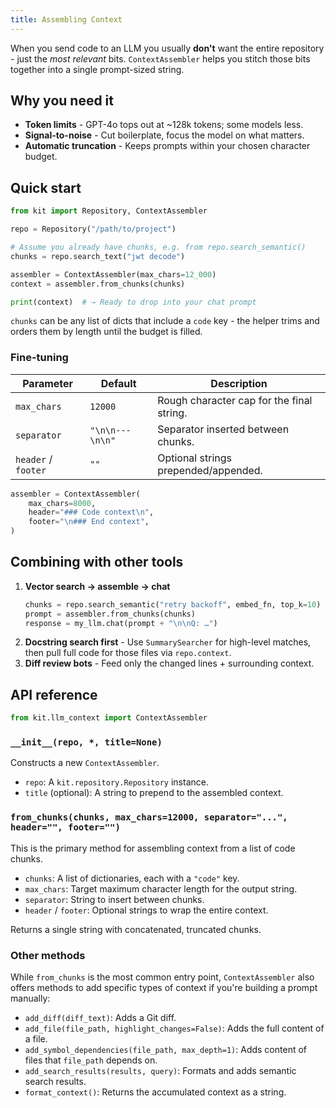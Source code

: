```yaml
---
title: Assembling Context
---
```


When you send code to an LLM you usually **don't** want the entire repository -
just the *most relevant* bits.  `ContextAssembler` helps you stitch those bits
together into a single prompt-sized string.

## Why you need it

* **Token limits** - GPT-4o tops out at ~128k tokens; some models less.
* **Signal-to-noise** - Cut boilerplate, focus the model on what matters.
* **Automatic truncation** - Keeps prompts within your chosen character budget.

## Quick start

```python
from kit import Repository, ContextAssembler

repo = Repository("/path/to/project")

# Assume you already have chunks, e.g. from repo.search_semantic()
chunks = repo.search_text("jwt decode")

assembler = ContextAssembler(max_chars=12_000)
context = assembler.from_chunks(chunks)

print(context)  # → Ready to drop into your chat prompt
```

`chunks` can be any list of dicts that include a `code` key - the helper trims
and orders them by length until the budget is filled.

### Fine-tuning

| Parameter | Default | Description |
|-----------|---------|-------------|
| `max_chars` | `12000` | Rough character cap for the final string. |
| `separator` | `"\n\n---\n\n"` | Separator inserted between chunks. |
| `header` / `footer` | `""` | Optional strings prepended/appended. |

```python
assembler = ContextAssembler(
    max_chars=8000,
    header="### Code context\n",
    footer="\n### End context",
)
```

## Combining with other tools

1. **Vector search → assemble → chat**
   ```python
   chunks = repo.search_semantic("retry backoff", embed_fn, top_k=10)
   prompt = assembler.from_chunks(chunks)
   response = my_llm.chat(prompt + "\n\nQ: …")
   ```
2. **Docstring search first** - Use `SummarySearcher` for high-level matches,
   then pull full code for those files via `repo.context`.
3. **Diff review bots** - Feed only the changed lines + surrounding context.

## API reference

```python
from kit.llm_context import ContextAssembler
```

### `__init__(repo, *, title=None)`

Constructs a new `ContextAssembler`.

*   `repo`: A `kit.repository.Repository` instance.
*   `title` (optional): A string to prepend to the assembled context.

### `from_chunks(chunks, max_chars=12000, separator="...", header="", footer="")`

This is the primary method for assembling context from a list of code chunks.

*   `chunks`: A list of dictionaries, each with a `"code"` key.
*   `max_chars`: Target maximum character length for the output string.
*   `separator`: String to insert between chunks.
*   `header` / `footer`: Optional strings to wrap the entire context.

Returns a single string with concatenated, truncated chunks.

### Other methods

While `from_chunks` is the most common entry point, `ContextAssembler` also offers methods to add specific types of context if you're building a prompt manually:

*   `add_diff(diff_text)`: Adds a Git diff.
*   `add_file(file_path, highlight_changes=False)`: Adds the full content of a file.
*   `add_symbol_dependencies(file_path, max_depth=1)`: Adds content of files that `file_path` depends on.
*   `add_search_results(results, query)`: Formats and adds semantic search results.
*   `format_context()`: Returns the accumulated context as a string.
